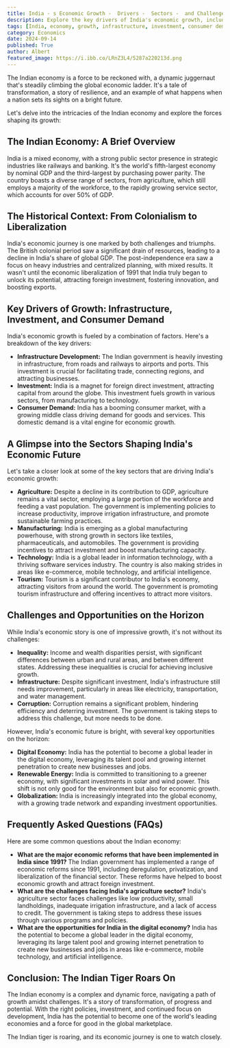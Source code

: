 ```yaml
---
title: India - s Economic Growth -  Drivers -  Sectors -  and Challenges
description: Explore the key drivers of India's economic growth, including infrastructure development, investment, and consumer demand. Discover the sectors shaping its future and the challenges it faces, like inequality and corruption. Learn about India's potential in the digital economy and its commitment to a greener future.
tags: [India, economy, growth, infrastructure, investment, consumer demand, agriculture, manufacturing, technology, tourism, digital economy, renewable energy, globalization, challenges, opportunities]
category: Economics
date: 2024-09-14
published: True
author: Albert
featured_image: https://i.ibb.co/LRnZ3L4/5287a220213d.png
---
```



The Indian economy is a force to be reckoned with, a dynamic juggernaut that's steadily climbing the global economic ladder. It's a tale of transformation, a story of resilience, and an example of what happens when a nation sets its sights on a bright future. 

Let's delve into the intricacies of the Indian economy and explore the forces shaping its growth:

## The Indian Economy: A Brief Overview

India is a mixed economy, with a strong public sector presence in strategic industries like railways and banking. It's the world's fifth-largest
economy by nominal GDP and the third-largest by purchasing power parity. The country boasts a diverse range of sectors, from
agriculture, which still employs a majority of the workforce, to the rapidly growing service sector, which accounts for over 50% of
GDP.

## The Historical Context: From Colonialism to Liberalization

India's economic journey is one marked by both challenges and triumphs. The British colonial period saw a significant drain of
resources, leading to a decline in India's share of global GDP. The post-independence era saw a focus on heavy industries and
centralized planning, with mixed results. It wasn't until the economic liberalization of 1991 that India truly began to unlock its potential,
attracting foreign investment, fostering innovation, and boosting exports.

## Key Drivers of Growth: Infrastructure, Investment, and Consumer Demand

India's economic growth is fueled by a combination of factors. Here's a breakdown of the key drivers:

* **Infrastructure Development:** The Indian government is heavily investing in infrastructure, from roads and railways to airports
and ports. This investment is crucial for facilitating trade, connecting regions, and attracting businesses.
* **Investment:** India is a magnet for foreign direct investment, attracting capital from around the globe. This investment fuels
growth in various sectors, from manufacturing to technology.
* **Consumer Demand:** India has a booming consumer market, with a growing middle class driving demand for goods and services.
This domestic demand is a vital engine for economic growth.

## A Glimpse into the Sectors Shaping India's Economic Future

Let's take a closer look at some of the key sectors that are driving India's economic growth:

* **Agriculture:** Despite a decline in its contribution to GDP, agriculture remains a vital sector, employing a large portion of the
workforce and feeding a vast population. The government is implementing policies to increase productivity, improve irrigation
infrastructure, and promote sustainable farming practices.
* **Manufacturing:** India is emerging as a global manufacturing powerhouse, with strong growth in sectors like textiles,
pharmaceuticals, and automobiles. The government is providing incentives to attract investment and boost manufacturing
capacity.
* **Technology:** India is a global leader in information technology, with a thriving software services industry. The country is
also making strides in areas like e-commerce, mobile technology, and artificial intelligence.
* **Tourism:** Tourism is a significant contributor to India's economy, attracting visitors from around the world. The government
is promoting tourism infrastructure and offering incentives to attract more visitors.

## Challenges and Opportunities on the Horizon

While India's economic story is one of impressive growth, it's not without its challenges:

* **Inequality:** Income and wealth disparities persist, with significant differences between urban and rural areas, and between
different states. Addressing these inequalities is crucial for achieving inclusive growth.
* **Infrastructure:** Despite significant investment, India's infrastructure still needs improvement, particularly in areas like
electricity, transportation, and water management.
* **Corruption:** Corruption remains a significant problem, hindering efficiency and deterring investment. The government is
taking steps to address this challenge, but more needs to be done.

However, India's economic future is bright, with several key opportunities on the horizon:

* **Digital Economy:** India has the potential to become a global leader in the digital economy, leveraging its talent pool and
growing internet penetration to create new businesses and jobs.
* **Renewable Energy:** India is committed to transitioning to a greener economy, with significant investments in solar and
wind power. This shift is not only good for the environment but also for economic growth.
* **Globalization:** India is increasingly integrated into the global economy, with a growing trade network and expanding
investment opportunities.

## Frequently Asked Questions (FAQs) 

Here are some common questions about the Indian economy:

* **What are the major economic reforms that have been implemented in India since 1991?**
  The Indian government has implemented a range of economic reforms since 1991, including deregulation, privatization,
  and liberalization of the financial sector. These reforms have helped to boost economic growth and attract foreign
  investment.
* **What are the challenges facing India's agriculture sector?**
  India's agriculture sector faces challenges like low productivity, small landholdings, inadequate irrigation infrastructure,
  and a lack of access to credit. The government is taking steps to address these issues through various programs
  and policies.
* **What are the opportunities for India in the digital economy?**
  India has the potential to become a global leader in the digital economy, leveraging its large talent pool and growing
  internet penetration to create new businesses and jobs in areas like e-commerce, mobile technology, and
  artificial intelligence.

## Conclusion: The Indian Tiger Roars On

The Indian economy is a complex and dynamic force, navigating a path of growth amidst challenges. It's a story of
transformation, of progress and potential. With the right policies, investment, and continued focus on development, India has the
potential to become one of the world's leading economies and a force for good in the global marketplace.

The Indian tiger is roaring, and its economic journey is one to watch closely.